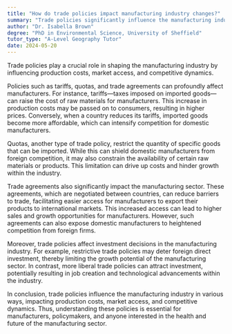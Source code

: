 ```yaml
---
title: "How do trade policies impact manufacturing industry changes?"
summary: "Trade policies significantly influence the manufacturing industry by affecting production costs, market access, and competitive dynamics."
author: "Dr. Isabella Brown"
degree: "PhD in Environmental Science, University of Sheffield"
tutor_type: "A-Level Geography Tutor"
date: 2024-05-20
---
```


Trade policies play a crucial role in shaping the manufacturing industry by influencing production costs, market access, and competitive dynamics.

Policies such as tariffs, quotas, and trade agreements can profoundly affect manufacturers. For instance, tariffs—taxes imposed on imported goods—can raise the cost of raw materials for manufacturers. This increase in production costs may be passed on to consumers, resulting in higher prices. Conversely, when a country reduces its tariffs, imported goods become more affordable, which can intensify competition for domestic manufacturers.

Quotas, another type of trade policy, restrict the quantity of specific goods that can be imported. While this can shield domestic manufacturers from foreign competition, it may also constrain the availability of certain raw materials or products. This limitation can drive up costs and hinder growth within the industry.

Trade agreements also significantly impact the manufacturing sector. These agreements, which are negotiated between countries, can reduce barriers to trade, facilitating easier access for manufacturers to export their products to international markets. This increased access can lead to higher sales and growth opportunities for manufacturers. However, such agreements can also expose domestic manufacturers to heightened competition from foreign firms.

Moreover, trade policies affect investment decisions in the manufacturing industry. For example, restrictive trade policies may deter foreign direct investment, thereby limiting the growth potential of the manufacturing sector. In contrast, more liberal trade policies can attract investment, potentially resulting in job creation and technological advancements within the industry.

In conclusion, trade policies influence the manufacturing industry in various ways, impacting production costs, market access, and competitive dynamics. Thus, understanding these policies is essential for manufacturers, policymakers, and anyone interested in the health and future of the manufacturing sector.
    